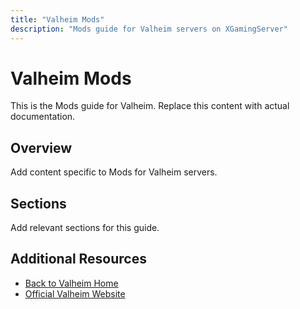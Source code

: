 ```yaml
---
title: "Valheim Mods"
description: "Mods guide for Valheim servers on XGamingServer"
---
```


# Valheim Mods

This is the Mods guide for Valheim. Replace this content with actual documentation.

## Overview

Add content specific to Mods for Valheim servers.

## Sections

Add relevant sections for this guide.

## Additional Resources

- [Back to Valheim Home](./index)
- [Official Valheim Website](https://example.com)
